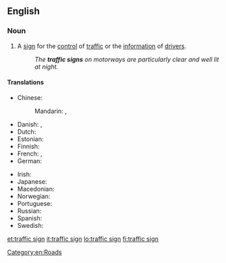 ==English==

===Noun===
{{en-noun}}

# A [[sign]] for the [[control]] of [[traffic]] or the [[information]] of [[drivers]].
#: ''The '''traffic signs''' on motorways are particularly clear and well lit at night.''

====Translations====
{{trans-top|traffic sign}}
* Chinese:
*: Mandarin: {{t|cmn|交通標誌|sc=Hani}}, {{t|cmn|交通标志|tr=jiāotōng biāozhì|sc=Hani}}
* Danish: {{t|da|færdselstavle|c}}, {{t|da|vejskilt|n}}
* Dutch: {{t|nl|verkeersbord|n}}
* Estonian: {{t+|et|liiklusmärk}}
* Finnish: {{t+|fi|liikennemerkki}}
* French: {{t+|fr|panneau|m}}, {{t+|fr|panneau de signalisation|m}}
* German: {{t+|de|Verkehrszeichen|n}}
{{trans-mid}}
* Irish: {{t|ga|comhartha tráchta|m}}
* Japanese: {{t|ja|道路標識|tr=どうろひょうしき, dōro hyōshiki|sc=Jpan}}
* Macedonian: {{t|mk|сообраќаен знак|m|tr=soobráḱaen znak|sc=Cyrl}}
* Norwegian: {{t|no|trafikkskilt}}
* Portuguese: {{t+|pt|placa|f}}
* Russian: {{t|ru|дорожный знак|m|tr=doróžnyj znak|sc=Cyrl}}
* Spanish: {{t|es|señal de tráfico|f}}
* Swedish: {{t|sv|vägmärke}}
{{trans-bottom}}

[[Category:en:Roads]]

[[et:traffic sign]]
[[it:traffic sign]]
[[lo:traffic sign]]
[[fi:traffic sign]]